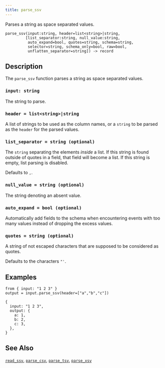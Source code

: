 ```yaml
---
title: parse_ssv
---
```



Parses a string as space separated values.

```tql
parse_ssv(input:string, header=list<string>|string,
         [list_separator:string, null_value:string,
          auto_expand=bool, quotes=string, schema=string,
          selector=string, schema_only=bool, raw=bool,
          unflatten_separator=string]) -> record
```

## Description

The `parse_ssv` function parses a string as space separated values.

### `input: string`

The string to parse.

### `header = list<string>|string`

A list of strings to be used as the column names, or a `string` to be parsed
as the `header` for the parsed values.

### `list_separator = string (optional)`

The `string` separating the elements _inside_ a list. If this string is found
outside of quotes in a field, that field will become a list. If this string is
empty, list parsing is disabled.

Defaults to `,`.

### `null_value = string (optional)`

The string denoting an absent value.

### `auto_expand = bool (optional)`

Automatically add fields to the schema when encountering events with too many
values instead of dropping the excess values.

### `quotes = string (optional)`

A string of not escaped characters that are supposed to be considered as quotes.

Defaults to the characters `"'`.

<CommonOptions />

## Examples

```tql
from { input: "1 2 3" }
output = input.parse_ssv(header=["a","b","c"])
```
```tql
{
  input: "1 2 3",
  output: {
    a: 1,
    b: 2,
    c: 3,
  },
}
```

## See Also

[`read_ssv`](../operators/read_ssv.mdx), [`parse_csv`](parse_csv.mdx),
[`parse_tsv`](parse_tsv.mdx), [`parse_xsv`](parse_xsv.mdx)
